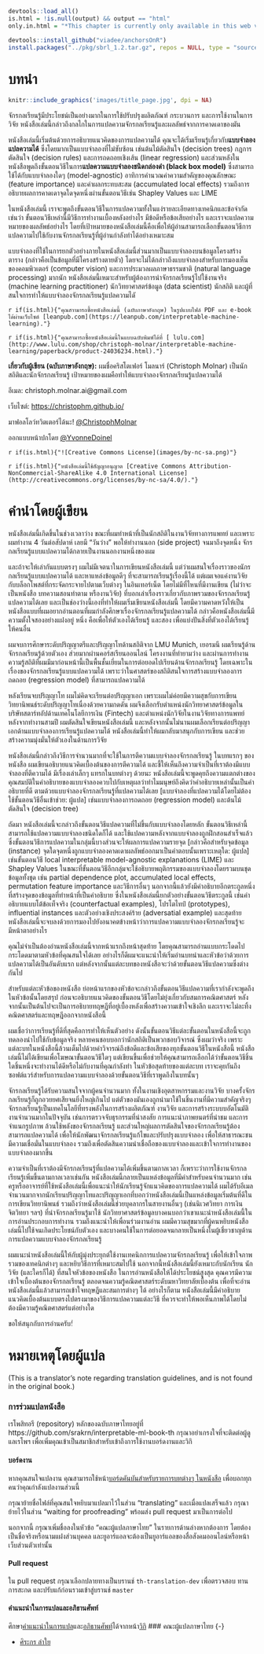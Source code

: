 ```r
devtools::load_all()
is.html = !is.null(output) && output == "html"
only.in.html = "*This chapter is currently only available in this web version. ebook and print will follow.*"

devtools::install_github("viadee/anchorsOnR")
install.packages("../pkg/sbrl_1.2.tar.gz", repos = NULL, type = "source")
```


# บทนำ {-}
```r
knitr::include_graphics('images/title_page.jpg', dpi = NA)
```

จักรกลเรียนรู้มีประโยชน์เป็นอย่างมากในการใช้ปรับปรุงผลิตภัณฑ์ กระบวนการ และการใช้งานในการวิจัย
หนังสือเล่มนี้กล่าวถึงกลไกในการแปลความจักรกลเรียนรู้และผลลัพธ์จากการคาดเดาของมัน

หนังสือเล่มนี้เริ่มต้นด้วยการอธิบายแนวคิดของการแปลความได้ คุณจะได้เริ่มเรียนรู้เกี่ยวกับ**แบบจำลองแปลความได้** ซึ่งโดยมากเป็นแบบจำลองที่ไม่ซับซ้อน เช่นต้นไม้ตัดสินใจ (decision trees) กฎการตัดสินใจ (decision rules) และการถดถอยเชิงเส้น (linear regression)
และส่วนหลังในหนังสือพูดถึงขั้นตอนวิธีในการ**แปลความแบบจำลองชนิดกล่องดำ (black box model)** ซึ่งสามารถใช้ได้กับแบบจำลองใดๆ (model-agnostic) อาทิการคำนวณค่าความสำคัญของคุณลักษณะ (feature importance) และค่าผลกระทบสะสม (accumulated local effects) รวมถึงการอธิบายผลการคาดเดาจุดใดจุดหนึ่งผ่านขั้นตอนวิธีเช่น Shapley Values และ LIME

ในหนังสือเล่มนี้ เราจะพูดถึงขั้นตอนวิธีในการแปลความทั้งในแง่รายละเอียดทางเทคนิกและข้อจำกัด เช่นว่า
ขั้นตอนวิธีเหล่านี้มีวิธีการทำงานเบื้องหลังอย่างไร
มีข้อดีหรือข้อเสียอย่างไร
และเราจะแปลความหมายของผลลัพธ์อย่างไร
โดยที่เป้าหมายของหนังสือเล่มนี้คือเพื่อให้ผู้อ่านสามารถเลือกขั้นตอนวิธีการแปลความไปใช้กับงานจักรกลเรียนรู้ที่ผู้อ่านกำลังทำได้อย่างเหมาะสม

แบบจำลองที่ใช้ในการยกตัวอย่างภายในหนังสือเล่มนี้ส่วนมากเป็นแบบจำลองบนข้อมูลโครงสร้างตาราง (กล่าวคือเป็นข้อมูลที่มีโครงสร้างตายตัว) โดยจะไม่ได้กล่าวถึงแบบจำลองสำหรับการมองเห็นของคอมพิวเตอร์ (computer vision) และการประมวลผลภาษาธรรมชาติ (natural language processing) มากนัก
หนังสือเล่มนี้เหมาะสำหรับผู้ต้องการนำจักรกลเรียนรู้ไปใช้งานจริง (machine learning practitioner) นักวิทยาศาสตร์ข้อมูล (data scientist) นักสถิติ และผู้ที่สนใจการทำให้แบบจำลองจักรกลเรียนรู้แปลความไดั


`r if(is.html){"คุณสาามารถซื้อหนังสือเล่มนี้ (ฉบับภาษาอังกฤษ) ในรูปแบบไฟล์ PDF และ e-book ได้ผ่านเว็บไซต์ [leanpub.com](https://leanpub.com/interpretable-machine-learning)."}`

`r if(is.html){"คุณสามารถซื้อหนังสือเล่มนี้ในแบบฉบับพิมพ์ได้ที่ [ lulu.com](http://www.lulu.com/shop/christoph-molnar/interpretable-machine-learning/paperback/product-24036234.html)."}`

**เกี่ยวกับผู้เขียน (ฉบับภาษาอังกฤษ):** ผมชื่อคริสโตเฟอร์ โมลนาร์ (Christoph Molnar) เป็นนักสถิติและนักจักรกลเรียนรู้
เป้าหมายของผมคือทำให้แบบจำลองจักรกลเรียนรู้แปลความได้

อีเมล: christoph.molnar.ai@gmail.com

เว็บไซต์: [https://christophm.github.io/](https://christophm.github.io/)

มาฟอลโลว์ทวิตเตอร์ได้นะ! [\@ChristophMolnar](https://twitter.com/ChristophMolnar)

ออกแบบหน้าปกโดย [\@YvonneDoinel](https://twitter.com/YvonneDoinel)


`r if(is.html){"![Creative Commons License](images/by-nc-sa.png)"}`

`r if(is.html){"หนังสือเล่มนี้ใช้สัญญาอนุญาต [Creative Commons Attribution-NonCommercial-ShareAlike 4.0 International License](http://creativecommons.org/licenses/by-nc-sa/4.0/)."}`



# คำนำโดยผู้เขียน {-}

หนังสือเล่มนี้เกิดขึ้นในช่วงเวลาว่าง ขณะที่ผมทำหน้าที่เป็นนักสถิติในงานวิจัยทางการแพทย์
และเพราะผมทำงาน 4 วันต่อสัปดาห์ เลยมี "วันว่าง" พอให้ทำงานนอก (side project)
จนมาถึงจุดหนึ่ง จักรกลเรียนรู้แบบแปลความได้กลายเป็นงานนอกงานหนึ่งของผม

และถ้าจะให้เล่ากันแบบตรงๆ ผมไม่มีเจตนาในการเขียนหนังสือเล่มนี้
แต่ว่าผมสนใจเรื่องราวของนักรกลเรียนรู้แบบแปลความได้ และหาแหล่งข้อมูลดีๆ ที่จะสามารถเรียนรู้เรื่องนี้ได้
แต่ผมเจอแค่งานวิจัย กับบล็อกโพสต์ที่กระจัดกระจายไปตามเว็บต่างๆ ในอินเทอร์เน็ต
โดยไม่มีที่ไหนที่มีงานเขียน (ไม่ว่าจะเป็นหนังสือ บทความสอนทำตาม หรืองานวิจัย) ที่บอกเล่าเรื่องราวเกี่ยวกับภาพรวมของจักรกลเรียนรู้แปลความได้เลย
และเป็นช่องว่างนี้เองที่ทำให้ผมเริ่มเขียนหนังสือเล่มนี้
โดยมีความคาดหวังให้เป็นหนังสือแบบที่ผมอยากอ่านตอนที่ผมกำลังศึกษาเรื่องจักรกลเรียนรู้แปลความได้
กล่าวคือหนังสือเล่มนี้มีความตั้งใจสองอย่างแฝงอยู่ หนึ่ง คือเพื่อให้ตัวเองได้เรียนรู้ และสอง เพื่อแบ่งปันสิ่งที่ตัวเองได้เรียนรู้ให้คนอื่น

<!-- เกี่ยวกับผู้เขียน -->

ผมจบการศึกษาระดับปริญญาตรีและปริญญาโทด้านสถิติจาก LMU Munich, เยอรมนี
ผมเรียนรู้ด้านจักรกลเรียนรู้ด้วยตัวเอง ส่วยมากผ่านคอร์สเรียนออนไลน์ โครงงานที่ทำยามว่าง และผ่านการทำงาน
ความรู้สถิติที่ผมมีมาก่อนหน้านี้เป็นพื้นชั้นเยี่ยมในการต่อยอดไปเรียนด้านจักรกลเรียนรู้ โดยเฉพาะในเรื่องของจักรกลเรียนรู้แบบแปลความได้
เพราะว่าในศาสตร์ของสถิติสนใจการสร้างแบบจำลองการถดถอย (regression model) ที่สามารถแปลความได้

หลังเรียนจบปริญญาโท ผมไม่คิดจะเรียนต่อปริญญาเอก เพราะผมไม่ค่อยมีความสุขกับการเขียนวิทยานิพนธ์ระดับปริญญาโทเนื่องด้วยความกดดัน
ผมจึงเลือกรับตำแหน่งนักวิทยาศาสตร์ข้อมูลในบริษัทสตาร์ทอัปด้านเทคโนโลยีการเงิน (Fintech) และตำแหน่งนักวิจัยในงานวิจัยทางการแพทย์
หลังจากทำงานสามปี ผมตัดสินใจเขียนหนังสือเล่มนี้ และหลังจากนั้นไม่นานผมเลือกเรียนต่อปริญญาเอกด้านแบบจำลองการเรียนรู้แปลความได้
หนังสือเล่มนี้ทำให้ผมกลับมาสนุกกับการเขียน และช่วยสร้างความมุ่งมั่นให้ตัวเองในด้านการวิจัย

หนังสือเล่มนี้กล่าวถึงวิธีการจำนวนมากที่จะใช้ในการตีความแบบจำลองจักรกลเรียนรู้
ในบทแรกๆ ของหนังสือ ผมเขียนอธิบายแนวคิดเบื้องต้นของการตีความได้ และชี้ให้เห็นถึงความจำเป็นที่เราต้องมีแบบจำลองที่ตีความได้
มีเรื่องเล่าเล็กๆ แทรกในบทต่างๆ ด้วยนะ
หนังสือเล่มนี้จะพูดคุยถึงความแตกต่างของคุณสมบัติในคำอธิบายของแบบจำลองควบไปกับเหตุผลว่าทำไมมนุษย์ถึงคิดว่าคำอธิบายเหล่านั้นเป็นคำอธิบายที่ดี
ตามด้วยแบบจำลองจักรกลเรียนรู้ที่แปลความได้เลย [แบบจำลองที่แปลความได้โดยไม่ต้องใช้ขั้นตอนวิธีอื่นเข้าช่วย: ผู้แปล] เช่นแบบจำลองการถดถอย (regression model) และต้นไม้ตัดสินใจ (decision tree)

ถัดมา หนังสือเล่มนี้จะกล่าวถึงขั้นตอนวิธีแปลความที่ไม่ขึ้นกับแบบจำลองโดยหลัก ขั้นตอนวิธีเหล่านี้สามารถใช้แปลความแบบจำลองชนิดใดก็ได้ และใช้แปลความหลังจากแบบจำลองถูกฝึกสอนสำเร็จแล้ว
ซึ่งขั้นตอนวิธีการแปลความในกลุ่มนี้บางส่วนจะให้ผลการแปลความรายจุด [กล่าวคือสำหรับจุดข้อมูล (instance) จุดใดจุดหนึ่งถูกแบบจำลองคาดเดาผลลัพธ์ออกมาเป็นคำตอบนั้นเพราะเหตุใด: ผู้แปล]
เช่นขั้นตอนวิธี local interpretable model-agnostic explanations (LIME) และ Shapley Values
ในขณะที่ขั้นตอนวิธีอีกกลุ่มจะใช้อธิบายพฤติกรรมของแบบจำลองโดยรวมบนชุดข้อมูลทั้งชุด เช่น partial dependence plot, accumulated local effects, permutation feature importance และวิธีการอื่นๆ
นอกจากนี้แล้วยังมีคำอธิบายอีกตระกูลหนึ่งที่สร้างจุดของข้อมูลที่ทำหน้าที่เป็นคำอธิบาย
ซึ่งในหนังสือเล่มนี้ยกตัวอย่างขั้นตอนวิธีตระกูลนี้ เช่นคำอธิบายแบบโต้ข้อเท็จจริง (counterfactual examples), โปรโตไทป์ (prototypes), influential instances และตัวอย่างเชิงประสงค์ร้าย (adversatial example)
และสุดท้ายหนังสือเล่มนี้จะจบลงด้วยการมองไปยังอนาคตข้างหน้าว่าการแปลความแบบจำลองจักรกลเรียนรู้จะมีหน้าตาอย่างไร

คุณไม่จำเป็นต้องอ่านหนังสือเล่มนี้จากหน้าแรกถึงหน้าสุดท้าย โดยคุณสามารถอ่านแบบกระโดดไปกระโดดมาตามหัวข้อที่คุณสนใจได้เลย
อย่างไรก็ดีผมจะแนะนำให้เริ่มอ่านบทนำและหัวข้อว่าด้วยการแปลความได้เป็นอันดับแรก แต่หลังจากนั้นแต่ละบทของหนังสือจะว่าด้วยขั้นตอนวิธีแปลความซึ่งต่างกันไป

สำหรับแต่ละหัวข้อของหนังสือ ย่อหน้าแรกของหัวข้อจะกล่าวถึงขั้นตอนวิธีแปลความที่เรากำลังจะพูดถึงในหัวข้อนั้นโดยสรุป ก่อนจะอธิบายแนวคิดของขั้นตอนวิธีโดยไม่ยุ่งเกี่ยวกับสมการคณิตศาสตร์
หลังจากนั้นเป็นต้นไปจะเป็นการอธิบายทฤษฎีที่อยู่เบื้องหลังเพื่อสร้างความเข้าใจเชิงลึก และเราจะไม่ละทิ้งคณิตศาสตร์และทฤษฎีออกจากหนังสือนี้

ผมเชื่อว่าการเรียนรู้ที่ดีที่สุดคือการทำให้เห็นตัวอย่าง ดังนั้นขั้นตอนวิธีแต่ละขั้นตอนในหนังสือนี้จะถูกทดลองนำไปใช้กับข้อมูลจริง
หลายคนชอบบอกว่านักสถิติเป็นพวกชอบวิจารณ์ ซึ่งผมว่าจริง เพราะแต่ละบทในหนังสือนี้ล้วนเต็มไปด้วยคำวิจารณ์ถึงข้อดีและข้อเสียของทุกขั้นตอนวิธีในหนังสือนี้
หนังสือเล่มนี้ไม่ได้เขียนเพื่อโฆษณาขั้นตอนวิธีใดๆ แต่เขียนขึ้นเพื่อช่วยให้คุณสามารถเลือกได้ว่าขั้นตอนวิธีชิ้นใดชิ้นหนึ่งจะทำงานได้ดีหรือไม่กับงานที่คุณกำลังทำ
ในหัวข้อสุดท้ายของแต่ละบท เราจะคุยกันถึงซอฟต์แวร์สำหรับการแปลความแบบจำลองด้วยขั้นตอนวิธีที่เราพูดถึงในบทนั้นๆ

จักรกลเรียนรู้ได้รับความสนใจจากผู้คนจำนวนมาก ทั้งในงานเชิงอุตสาหกรรมและงานวิจัย
บางครั้งจักรกลเรียนรู้ก็ถูกอวยยศเสียจนยิ่งใหญ่เกินไป แต่ตัวของมันเองถูกนำมาใช้ในชิ้นงานที่มีความสำคัญจริงๆ
จักรกลเรียนรู้เป็นเทคโนโลยีที่ทรงพลังในการสร้างผลิตภัณฑ์ งานวิจัย และการสร้างระบบบอัตโนมัติ
งานจำนวนมากในปัจจุบัน เช่นการตรวจจับธุรกรรมที่น่าสงสัย การแนะนำภาพยนตร์ที่น่าชม และการจำแนกรูปภาพ ล้วนใช้พลังของจักรกลเรียนรู้
และส่วนใหญ่ผลการตัดสินใจของจักรกลเรียนรู้ต้องสามารถแปลความได้ เพื่อให้นักพัฒนาจักรกลเรียนรู้แก้ไขและปรับปรุงแบบจำลอง
เพื่อให้สาธารณะชนมีความเชื่อมั่นในแบบจำลอง รวมถึงเพื่อตัดสินความน่าเชื่อถือของแบบจำลองและเข้าใจการทำงานของแบบจำลองมากขึ้น

ความจำเป็นที่เราต้องมีจักรกลเรียนรู้ที่แปลความได้เพิ่มขึ้นตามกาลเวลา ก็เพราะว่าการใช้งานจักรกลเรียนรู้เพิ่มขึ้นตามกาลเวลาเช่นกัน
หนังสือเล่มนี้กลายเป็นแหล่งข้อมูลที่มีค่าสำหรับคนจำนวนมาก เช่นครูหรืออาจารย์ที่ใช้หนังสือเล่มนี้เพื่อแนะนำให้นักเรียนรู้จักแนวคิดของการแปลความได้
ผมได้รับอีเมลจำนวนมากจากนักเรียนปริญญาโทและปริญญาเอกที่บอกว่าหนังสือเล่มนี้เป็นแหล่งข้อมูลเริ่มต้นที่ดีในการเขียนวิทยานิพนธ์
รวมถึงว่าหนังสือเล่มนี้ช่วยบุคลากรในสายงานอื่นๆ (เช่นนิเวศวิทยา การเงิน จิตวิทยา ฯลฯ) ที่นำจักรกลเรียนรู้มาใช้
นักวิทยาศาสตร์ข้อมูลบางคนบอกว่าเขาแนะนำหนังสือเล่มนี้ในการอ่านประกอบการทำงาน รวมถึงแนะนำให้เพื่อนร่วมงานอ่าน
ผมมีความสุขมากที่ผู้คนหยิบหนังสือเล่มนี้ไปใช้จนเกิดประโยชน์กับตัวเอง และบางคนใช้ในการต่อยอดจนกลายเป็นหนึ่งในผู้เชี่ยวชาญด้านการแปลความแบบจำลองจักรกลเรียนรู้

ผมแนะนำหนังสือเล่มนี้ให้กับผู้มุ่งประยุกต์ใช้งานเทคนิกการแปลความจักรกลเรียนรู้ เพื่อให้เข้าใจภาพรวมของเทคนิกต่างๆ และหยิบวิธีการที่เหมาะสมไปใช้
นอกจากนี้หนังสือเล่มนี้ยังเหมาะกับนักเรียน นักวิจัย (และใครก็ได้) ที่สนใจหัวข้อของหนังสือ
ในการอ่านหนังสือให้ได้ประโยชน์สูงสุด คุณควรมีความเข้าใจเบื้องต้นของจักรกลเรียนรู้ ตลอดจนความรู้คณิตศาสตร์ระดับมหาวิทยาลัยเบื้องต้น เพื่อที่จะอ่านหนังสือเล่มนี้แล้วสามารถเข้าใจทฤษฎีและสมการต่างๆ ได้
อย่างไรก็ตาม หนังสือเล่มนี้มีคำอธิบายแนวคิดเบื้องต้นแบบตรงไปตรงมาของวิธีการแปลความแต่ละวิธี ที่ควรจะทำให้พอเห็นภาพได้โดยไม่ต้องมีความรู้คณิตศาสตร์แต่อย่างใด

ขอให้สนุกกับการอ่านครับ!่


# หมายเหตุโดยผู้แปล {-}

(This is a translator's note regarding translation guidelines, and is not found in the original book.)

### การร่วมแปลหนังสือ {-}

เรโพสิทอรี (repository) หลักของฉบับภาษาไทยอยู่ที่ https://github.com/srakrn/interpretable-ml-book-th กรุณาอย่าเกรงใจที่จะติดต่อผู้ดูแลเรโพฯ เพื่อเพิ่มคุณเข้าเป็นสมาชิกสำหรับเข้าถึงการใช้งานบอร์ดงานและวิกิ

#### บอร์ดงาน {-}

หากคุณสนใจแปลงาน คุณสามารถใช้หน้า[บอร์ดคันบันสำหรับรายการบทต่างๆ ในหนังสือ](https://github.com/srakrn/interpretable-ml-book-th/projects/1) เพื่อบอกทุกคนว่าคุณกำลังแปลงานส่วนนี้

กรุณาย้ายชื่อไฟล์ที่คุณสนใจหยิบมาแปลมาไว้ในส่วน "translating" และเมื่อแปลเสร็จแล้ว กรุณาย้ายไว้ในส่วน "waiting for proofreading" พร้อมส่ง pull request มาเป็นการต่อไป

นอกจากนี้ กรุณาเพิ่มชื่อลงในหัวข้อ "คณะผู้แปลภาษาไทย" ในรายการด้านล่างหากต้องการ โดยต้องเป็นชื่อจริงหรือนามแฝงส่วนบุคคล และยูอาร์แอลจะต้องเป็นยูอาร์แอลของสื่อสังคมออนไลน์หรือหน้าเว็บส่วนตัวเท่านั้น

#### Pull request {-}

ใน pull request กรุณาเลือกปลายทางเป็นบรานช์ `th-translation-dev` เพื่อตรวจสอบ ทานการสะกด และปรับแก้ก่อนรวมเข้าสู่บรานช์ `master`

#### คำแนะนำในการแปลและอภิธานศัพท์

ศึกษา[คำแนะนำในการแปล](https://github.com/srakrn/interpretable-ml-book-th/wiki/Translation-Guidelines)และ[อภิธานศัพท์](https://github.com/srakrn/interpretable-ml-book-th/wiki/Glossary)ได้จากหน้า[วิกิ](https://github.com/srakrn/interpretable-ml-book-th/wiki)
### คณะผู้แปลภาษาไทย {-}

* [ศิระกร ลำใย](https://srakrn.me/bio)